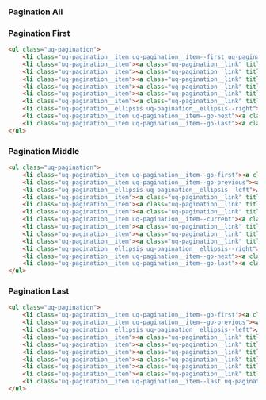 
<Meta title="Components/Pagination/Pagination states" />

### Pagination All

<Canvas withSource="none">
  <Story id="components-pagination--pagination" />
</Canvas>

### Pagination First

<Canvas withSource="none">
  <Story id="components-pagination--pagination-first" />
</Canvas>

```html
<ul class="uq-pagination">
    <li class="uq-pagination__item uq-pagination__item--first uq-pagination__item--current"><a class="uq-pagination__link" title="Go to page 1" href="#">1</a></li>
    <li class="uq-pagination__item"><a class="uq-pagination__link" title="Go to page 2" href="#">2</a></li>
    <li class="uq-pagination__item"><a class="uq-pagination__link" title="Go to page 3" href="#">3</a></li>
    <li class="uq-pagination__item"><a class="uq-pagination__link" title="Go to page 4" href="#">4</a></li>
    <li class="uq-pagination__item"><a class="uq-pagination__link" title="Go to page 5" href="#">5</a></li>
    <li class="uq-pagination__item"><a class="uq-pagination__link" title="Go to page 6" href="#">6</a></li>
    <li class="uq-pagination__item"><a class="uq-pagination__link" title="Go to page 7" href="#">7</a></li>
    <li class="uq-pagination__ellipsis uq-pagination__ellipsis--right">…</li>
    <li class="uq-pagination__item uq-pagination__item--go-next"><a class="uq-pagination__link" title="Go to next page" href="#">next &rsaquo;</a></li>
    <li class="uq-pagination__item uq-pagination__item--go-last"><a class="uq-pagination__link" title="Go to last page" href="#">last &raquo;</a></li>
</ul>
```

### Pagination Middle

<Canvas withSource="none">
  <Story id="components-pagination--pagination-middle" />
</Canvas>

```html
<ul class="uq-pagination">
    <li class="uq-pagination__item uq-pagination__item--go-first"><a class="uq-pagination__link" title="Go to first page" href="#">&laquo; first</a></li>
    <li class="uq-pagination__item uq-pagination__item--go-previous"><a class="uq-pagination__link" title="Go to previous page" href="#">&lsaquo; prev</a></li>
    <li class="uq-pagination__ellipsis uq-pagination__ellipsis--left">…</li>
    <li class="uq-pagination__item"><a class="uq-pagination__link" title="Go to page 8" href="#">8</a></li>
    <li class="uq-pagination__item"><a class="uq-pagination__link" title="Go to page 9" href="#">9</a></li>
    <li class="uq-pagination__item"><a class="uq-pagination__link" title="Go to page 10" href="#">10</a></li>
    <li class="uq-pagination__item uq-pagination__item--current"><a class="uq-pagination__link" title="Go to page 11" href="#">11</a></li>
    <li class="uq-pagination__item"><a class="uq-pagination__link" title="Go to page 12" href="#">12</a></li>
    <li class="uq-pagination__item"><a class="uq-pagination__link" title="Go to page 13" href="#">13</a></li>
    <li class="uq-pagination__item"><a class="uq-pagination__link" title="Go to page 14" href="#">14</a></li>
    <li class="uq-pagination__ellipsis uq-pagination__ellipsis--right">…</li>
    <li class="uq-pagination__item uq-pagination__item--go-next"><a class="uq-pagination__link" title="Go to next page" href="#">next &rsaquo;</a></li>
    <li class="uq-pagination__item uq-pagination__item--go-last"><a class="uq-pagination__link" title="Go to last page" href="#">last &raquo;</a></li>
</ul>
```

### Pagination Last

<Canvas withSource="none">
  <Story id="components-pagination--pagination-last" />
</Canvas>

```html
<ul class="uq-pagination">
    <li class="uq-pagination__item uq-pagination__item--go-first"><a class="uq-pagination__link" title="Go to first page" href="#">&laquo; first</a></li>
    <li class="uq-pagination__item uq-pagination__item--go-previous"><a class="uq-pagination__link" title="Go to previous page" href="#">&lsaquo; prev</a></li>
    <li class="uq-pagination__ellipsis uq-pagination__ellipsis--left">…</li>
    <li class="uq-pagination__item"><a class="uq-pagination__link" title="Go to page 15" href="#">15</a></li>
    <li class="uq-pagination__item"><a class="uq-pagination__link" title="Go to page 16" href="#">16</a></li>
    <li class="uq-pagination__item"><a class="uq-pagination__link" title="Go to page 17" href="#">17</a></li>
    <li class="uq-pagination__item"><a class="uq-pagination__link" title="Go to page 18" href="#">18</a></li>
    <li class="uq-pagination__item"><a class="uq-pagination__link" title="Go to page 19" href="#">19</a></li>
    <li class="uq-pagination__item"><a class="uq-pagination__link" title="Go to page 20" href="#">20</a></li>
    <li class="uq-pagination__item uq-pagination__item--last uq-pagination__item--current"><a class="uq-pagination__link" title="Go to page 21" href="#">21</a></li>
</ul>
```
